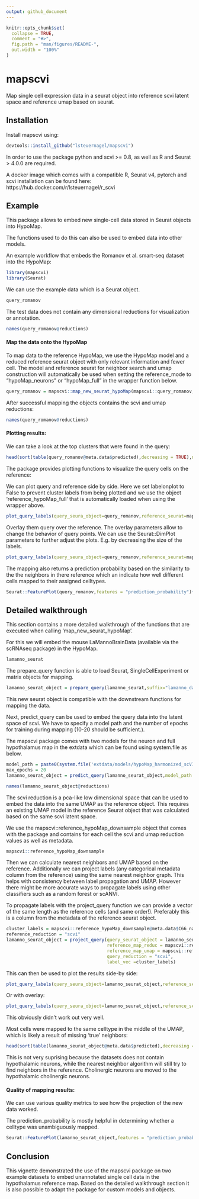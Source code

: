 ```yaml
---
output: github_document
---
```


<!-- README.md is generated from README.Rmd. Please edit that file -->

```r
knitr::opts_chunk$set(
  collapse = TRUE,
  comment = "#>",
  fig.path = "man/figures/README-",
  out.width = "100%"
)
```

# mapscvi

<!-- badges: start -->
<!-- badges: end -->

Map single cell expression data in a seurat object into reference scvi latent space and reference umap based on seurat.

## Installation

Install mapscvi using:

``` r
devtools::install_github("lsteuernagel/mapscvi")
```

In order to use the package python and scvi >= 0.8, as well as R and Seurat > 4.0.0 are required.

A docker image which comes with a compatible R, Seurat v4, pytorch and scvi installation can be found here: https://hub.docker.com/r/lsteuernagel/r_scvi 


## Example

This package allows to embed new single-cell data stored in Seurat objects into HypoMap.

The functions used to do this can also be used to embed data into other models.

An example workflow that embeds the Romanov et al. smart-seq dataset into the HypoMap:

```r
library(mapscvi)
library(Seurat)
```

We can use the example data which is a Seurat object.

```r
query_romanov
```

The test data does not contain any dimensional reductions for visualization or annotation.

```r
names(query_romanov@reductions)
```


#### Map the data onto the HypoMap

To map data to the reference HypoMap, we use the HypoMap model and a reduced reference seurat object with only relevant information and fewer cell.
The model and reference seurat for neighbor search and umap construction will automatically be used when setting the reference_mode to "hypoMap_neurons" or  "hypoMap_full" in the wrapper function below.

```r
query_romanov = mapscvi::map_new_seurat_hypoMap(mapscvi::query_romanov,suffix="query_romanov",label_col = "C66_named",max_epochs=20)
```

After successful mapping the objects contains the scvi and umap reductions:

```r
names(query_romanov@reductions)
```


#### Plotting results:

We can take a look at the top clusters that were found in the query:

```r
head(sort(table(query_romanov@meta.data$predicted),decreasing = TRUE),n = 10)
```

The package provides plotting functions to visualize the query cells on the reference:

We can plot query and reference side by side. Here we set labelonplot to False to prevent cluster labels from being plotted and we use the object 'reference_hypoMap_full' that is automatically loaded when using the wrapper above.

```r
plot_query_labels(query_seura_object=query_romanov,reference_seurat=mapscvi::reference_hypoMap_downsample,label_col="C66_named",overlay = FALSE,labelonplot = FALSE)
```

Overlay them query over the reference. The overlay parameters allow to change the behavior of query points. We can use the Seurat::DimPlot parameters to further adjust the plots. E.g. by decreasing the size of the labels.

```r
plot_query_labels(query_seura_object=query_romanov,reference_seurat=mapscvi::reference_hypoMap_downsample,label_col="C66_named",overlay = TRUE,query_pt_size = 0.4,labelonplot = FALSE,label.size=1)
```

The mapping also returns a prediction probability based on the similarity to the the neighbors in there reference which an indicate how well different cells mapped to their assigned celltypes.

```r
Seurat::FeaturePlot(query_romanov,features = "prediction_probability")+Seurat::NoAxes()
```


## Detailed walkthrough

This section contains a more detailed walkthrough of the functions that are executed when calling 'map_new_seurat_hypoMap'.

For this we will embed the mouse LaMannoBrainData (available via the scRNAseq package) in the HypoMap.

```r
lamanno_seurat
```

The prepare_query function is able to load Seurat, SingleCellExperiment or matrix objects for mapping.

```r
lamanno_seurat_object = prepare_query(lamanno_seurat,suffix="lamanno_da",normalize=TRUE)
```

This new seurat object is compatible with the downstream functions for mapping the data.

Next, predict_query can be used to embed the query data into the latent space of scvi. We have to specify a model path and the number of epochs for training during mapping (10-20 should be sufficient.).

The mapscvi package comes with two models for the neuron and full hypothalamus map in the extdata which can be found using system.file as below.

```r
model_path = paste0(system.file('extdata/models/hypoMap_harmonized_scVI_model/"', package = 'mapscvi'),"/")
max_epochs = 20
lamanno_seurat_object = predict_query(lamanno_seurat_object,model_path = system.file("extdata/models/hypoMap_harmonized_scVI_model/", package = 'mapscvi'),max_epochs = max_epochs)
```

```r
names(lamanno_seurat_object@reductions)
```

The scvi reduction is a pca-like low dimensional space that can be used to embed the data into the same UMAP as the reference object. This requires an existing UMAP model in the reference Seurat object that was calculated based on the same scvi latent space.

We use the mapscvi::reference_hypoMap_downsample object that comes with the package and contains for each cell the scvi and umap reduction values as well as metadata.

```r
mapscvi::reference_hypoMap_downsample
```
Then we can calculate nearest neighbors and UMAP based on the reference. Additionally we can project labels (any categorical metadata column from the reference) using the same nearest neighbor graph. This helps with consistency between label propagation and UMAP. However there might be more accurate ways to propagate labels using other classifiers such as a random forest or scANVI.

To propagate labels with the project_query function we can provide a vector of the same length as the reference cells (and same order!). Preferably this is a column from the metadata of the reference seurat object.

```r
cluster_labels = mapscvi::reference_hypoMap_downsample@meta.data$C66_named
reference_reduction = "scvi"
lamanno_seurat_object = project_query(query_seurat_object = lamanno_seurat_object,
                                      reference_map_reduc = mapscvi::reference_hypoMap_downsample@reductions[[reference_reduction]],
                                      reference_map_umap = mapscvi::reference_hypoMap_downsample@reductions[[paste0("umap_",reference_reduction)]],
                                      query_reduction = "scvi",
                                      label_vec =cluster_labels)
```

This can then be used to plot the results side-by side:

```r
plot_query_labels(query_seura_object=lamanno_seurat_object,reference_seurat=mapscvi::reference_hypoMap_downsample,label_col="C66_named",overlay = FALSE,labelonplot = FALSE)
```

Or with overlay:

```r
plot_query_labels(query_seura_object=lamanno_seurat_object,reference_seurat=mapscvi::reference_hypoMap_downsample,label_col="C66_named",overlay = TRUE,query_pt_size = 0.4,labelonplot = FALSE,label.size=1)
```
This obviously didn't work out very well.

Most cells were mapped to the same celltype in the middle of the UMAP, which is likely a result of missing 'true' neighbors:

```r
head(sort(table(lamanno_seurat_object@meta.data$predicted),decreasing = TRUE),n = 10)
```
This is not very suprising because the datasets does not contain hypothalamic neurons, while the nearest neighbor algorithm will still try to find neighbors in the reference.
Cholinergic neurons are moved to the hypothalamic cholinergic neurons.

#### Quality of mapping results:

We can use various quality metrics to see how the projection of the new data worked.

The prediction_probability is mostly helpful in determining whether a celltype was unambiguously mapped. 

```r
Seurat::FeaturePlot(lamanno_seurat_object,features = "prediction_probability")+Seurat::NoAxes()
```

## Conclusion

This vignette demonstrated the use of the mapscvi package on two example datasets to embed unannotated single cell data in the hypothalamus reference map.
Based on the detailed walkthrough section it is also possible to adapt the package for custom models and objects. 




